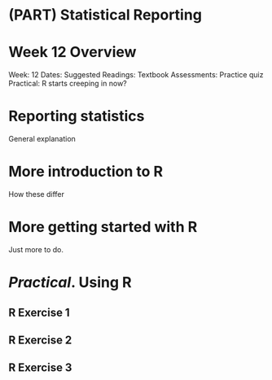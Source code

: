 # (PART) Statistical Reporting {-}

# Week 12 Overview {-}

Week: 12
Dates: 
Suggested Readings: Textbook
Assessments: Practice quiz
Practical: R starts creeping in now?

# Reporting statistics

General explanation

# More introduction to R

How these differ

# More getting started with R

Just more to do.


# _Practical_. Using R


## R Exercise 1

## R Exercise 2

## R Exercise 3









